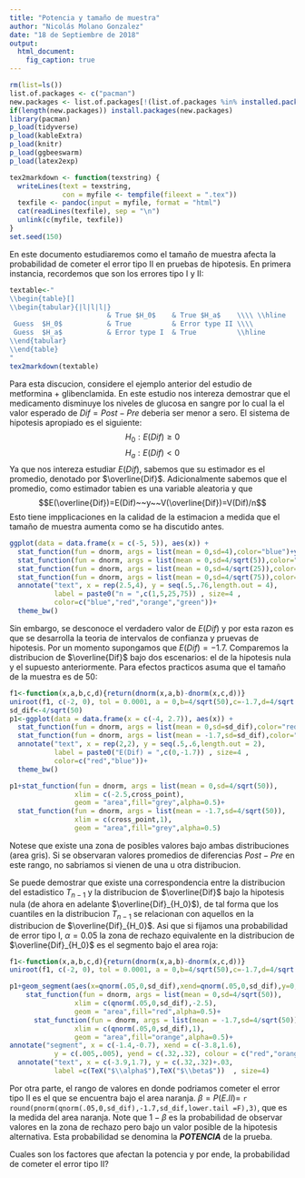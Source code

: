 ```yaml
---
title: "Potencia y tamaño de muestra"
author: "Nicolás Molano Gonzalez"
date: "18 de Septiembre de 2018"
output: 
  html_document:
    fig_caption: true
---
```

```r
rm(list=ls())
list.of.packages <- c("pacman")
new.packages <- list.of.packages[!(list.of.packages %in% installed.packages()[,"Package"])]
if(length(new.packages)) install.packages(new.packages)
library(pacman)
p_load(tidyverse)
p_load(kableExtra)
p_load(knitr)
p_load(ggbeeswarm)
p_load(latex2exp)

tex2markdown <- function(texstring) {
  writeLines(text = texstring,
             con = myfile <- tempfile(fileext = ".tex"))
  texfile <- pandoc(input = myfile, format = "html")
  cat(readLines(texfile), sep = "\n")
  unlink(c(myfile, texfile))
}
set.seed(150)


```
En este documento estudiaremos como el tamaño de muestra afecta la probabilidad de cometer el error tipo II en pruebas de hipotesis. En primera instancia, recordemos que son los errores tipo I y II:

```r
textable<-"
\\begin{table}[]
\\begin{tabular}{|l|l|l|}
                        & True $H_0$    & True $H_a$    \\\\ \\hline
 Guess  $H_0$           & True          & Error type II \\\\
 Guess  $H_a$           & Error type I  & True          \\hline
\\end{tabular}
\\end{table}
"
tex2markdown(textable)
```

Para esta discucion, considere el ejemplo anterior del estudio de metformina + glibenclamida. En este estudio nos intereza demostrar que el medicamento disminuye los niveles de glucosa en sangre por lo cual la el valor esperado de $Dif= Post-Pre$ deberia ser menor a sero. El sistema de hipotesis apropiado es el siguiente:
$$H_{0}: E(Dif)\geq 0$$
$$H_{a}: E(Dif) < 0$$
Ya que nos intereza estudiar $E(Dif)$, sabemos que su estimador es el promedio, denotado por $\overline{Dif}$. Adicionalmente sabemos que el promedio, como estimador tabien es una variable aleatoria y que 
$$E(\overline{Dif})=E(Dif)~~y~~V(\overline{Dif})=V(Dif)/n$$
Esto tiene impplicaciones en la calidad de la estimacion a medida que el tamaño de muestra aumenta como se ha discutido antes.
```r
ggplot(data = data.frame(x = c(-5, 5)), aes(x)) +
  stat_function(fun = dnorm, args = list(mean = 0,sd=4),color="blue")+ylab(TeX("$f(\\bar{Dif})$"))+xlab(TeX("$\\bar{Dif}$"))+
  stat_function(fun = dnorm, args = list(mean = 0,sd=4/sqrt(5)),color="red")+
  stat_function(fun = dnorm, args = list(mean = 0,sd=4/sqrt(25)),color="orange")+
  stat_function(fun = dnorm, args = list(mean = 0,sd=4/sqrt(75)),color="green")+
  annotate("text", x = rep(2.5,4), y = seq(.5,.76,length.out = 4), 
           label = paste0("n = ",c(1,5,25,75)) , size=4 , 
           color=c("blue","red","orange","green"))+
  theme_bw()
```

Sin embargo, se desconoce el verdadero valor de $E(Dif)$ y por esta razon es que se desarrolla la teoria de intervalos de confianza y pruevas de hipotesis. Por un momento supongamos que $E(Dif)=-1.7$. Comparemos la distribucion de $\overline{Dif}$ bajo dos escenarios: el de la hipotesis nula y el supuesto anteriormente. Para efectos practicos asuma que el tamaño de la muestra es de $50$:

```r
f1<-function(x,a,b,c,d){return(dnorm(x,a,b)-dnorm(x,c,d))}
uniroot(f1, c(-2, 0), tol = 0.0001, a = 0,b=4/sqrt(50),c=-1.7,d=4/sqrt(50))$root->cross_point
sd_dif<-4/sqrt(50)
p1<-ggplot(data = data.frame(x = c(-4, 2.7)), aes(x)) +
  stat_function(fun = dnorm, args = list(mean = 0,sd=sd_dif),color="red")+ylab(TeX("$f(\\bar{Dif})$"))+xlab(TeX("$\\bar{Dif}$"))+
  stat_function(fun = dnorm, args = list(mean = -1.7,sd=sd_dif),color="blue")+
  annotate("text", x = rep(2,2), y = seq(.5,.6,length.out = 2), 
           label = paste0("E(Dif) = ",c(0,-1.7)) , size=4 , 
           color=c("red","blue"))+
  theme_bw()

p1+stat_function(fun = dnorm, args = list(mean = 0,sd=4/sqrt(50)),
                xlim = c(-2.5,cross_point),
                geom = "area",fill="grey",alpha=0.5)+
  stat_function(fun = dnorm, args = list(mean = -1.7,sd=4/sqrt(50)),
                xlim = c(cross_point,1),
                geom = "area",fill="grey",alpha=0.5)
```

Notese que existe una zona de posibles valores bajo ambas distribuciones (area gris). Si se observaran valores promedios de diferencias $Post-Pre$ en este rango, no sabriamos si vienen de una u otra distribucion.

Se puede demostrar que existe una correspondencia entre la distribucion del estadistico $T_{n-1}$ y la distribucion de $\overline{Dif}$ bajo la hipotesis nula (de ahora en adelante $\overline{Dif}_{H_0}$), de tal forma que los cuantiles en la distribucion $T_{n-1}$ se relacionan con aquellos en la distribucion de $\overline{Dif}_{H_0}$. Asi que si fijamos una probabilidad de error tipo I, $\alpha=0.05$ la zona de rechazo equivalente en la distribucion de $\overline{Dif}_{H_0}$ es el segmento bajo el area roja:

```r
f1<-function(x,a,b,c,d){return(dnorm(x,a,b)-dnorm(x,c,d))}
uniroot(f1, c(-2, 0), tol = 0.0001, a = 0,b=4/sqrt(50),c=-1.7,d=4/sqrt(50))$root->cross_point

p1+geom_segment(aes(x=qnorm(.05,0,sd_dif),xend=qnorm(.05,0,sd_dif),y=0,yend=dnorm(qnorm(.05,0,sd_dif),0,sd_dif)))+
    stat_function(fun = dnorm, args = list(mean = 0,sd=4/sqrt(50)),
                xlim = c(qnorm(.05,0,sd_dif),-2.5),
                geom = "area",fill="red",alpha=0.5)+
      stat_function(fun = dnorm, args = list(mean = -1.7,sd=4/sqrt(50)),
                xlim = c(qnorm(.05,0,sd_dif),1),
                geom = "area",fill="orange",alpha=0.5)+
annotate("segment", x = c(-1.4,-0.7), xend = c(-3.8,1.6), 
           y = c(.005,.005), yend = c(.32,.32), colour = c("red","orange"), size=0.7, alpha=0.6, arrow=arrow(angle=15))+
  annotate("text", x = c(-3.9,1.7), y = c(.32,.32)+.03, 
           label =c(TeX("$\\alpha$"),TeX("$\\beta$"))  , size=4)
```

Por otra parte, el rango de valores en donde podriamos cometer el error tipo II es el  que se encuentra bajo el area naranja. $\beta=P(E.II)=$ `r round(pnorm(qnorm(.05,0,sd_dif),-1.7,sd_dif,lower.tail =F),3)`, que es la medida del area naranja.
Note que $1-\beta$ es la probabilidad de observar valores en la zona de rechazo pero bajo un valor posible de la hipotesis alternativa. Esta probabilidad se denomina la _**POTENCIA**_ de la prueba.

Cuales son los factores que afectan la potencia y por ende, la probabilidad de cometer el error tipo II?

